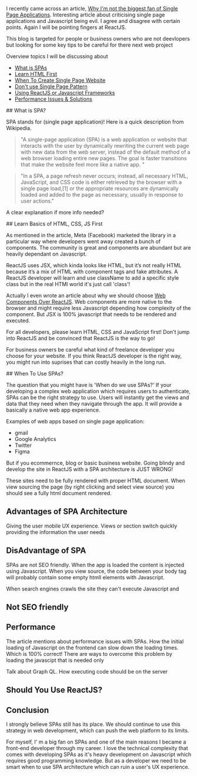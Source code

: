 
I recently came across an article, [Why I'm not the biggest fan of Single Page Applications](https://www.matuzo.at/blog/2023/single-page-applications-criticism/). 
Interesting article about criticising single page applications and Javascript being evil. I agree and disagree with
certain points. Again I will be pointing fingers at ReactJS.

This blog is targeted for people or business owners who are not deevlopers but looking for some key tips to be careful for there next web project

Overview topics I will be discussing about

- [What is SPAs](#what-spa)
- [Learn HTML First](#learn-html)
- [When To Create Single Page Website](#when)
- [Don't use Single Page Pattern](#user-content-low-row)
- [Using ReactJS or Javascript Frameworks](#user-content-low-row)
- [Performance Issues & Solutions](#user-content-low-row)

<div id="what-spa">
    ## What is SPA?
</div>

SPA stands for (single page application)! Here is a quick description from Wikipedia.

> "A single-page application (SPA) is a web application or website that interacts with the user by dynamically rewriting the current web page with new data from the web server, instead of the default method of a web browser loading entire new pages. The goal is faster transitions that make the website feel more like a native app. "

> "In a SPA, a page refresh never occurs; instead, all necessary HTML, JavaScript, and CSS code is either retrieved by the browser with a single page load,[1] or the appropriate resources are dynamically loaded and added to the page as necessary, usually in response to user actions."

A clear explanation if more info needed?

<LiteYouTubeEmbed id="xfGciVdbktI" title="What Is A Single Page Application?" />

<div id="learn-html">
    ## Learn Basics of HTML, CSS, JS First
</div>

As mentioned in the article, Meta (Facebook) marketed the library in a particular way where developers went away created a bunch of
components. The community is great and components are abundant but are heavily dependant on Javascript.

ReactJS uses JSX, which kinda looks like HTML, but it’s not really HTML because it’s a mix of HTML with component tags and fake attributes. A ReactJS
developer will learn and use className to add a specific style class but in the real HTMl world it's just call 'class'!

Actually I even wrote an article about why we should choose [Web Components Over ReactJS](https://jgsolutions.ca/posts/reactjs-vs-web-components/). Web
components are more native to the browser and might require less Javascript depending how complexity of the component. But JSX is 100% javascript that needs
to be rendered and executed.

For all developers, please learn HTML, CSS and JavaScript first! Don't jump into ReactJS and be convinced that ReactJS is the way to go! 

For business owners be careful what kind of freelance developer you choose for your website. If you think ReactJS developer is the right way,
you might run into suprises that can costly heavily in the long run.

<div id="when">
    ## When To Use SPAs?
</div>

The question that you might have is 'When do we use SPAs?' If your developing a complex web application which requires users to authenticate, SPAs can be the right strategy to use. Users will instantly get the views
and data that they need when they navigate through the app. It will provide a basically a native web app experience. 

Examples of web apps based on single page application:

- gmail
- Google Analytics
- Twitter
- Figma


But if you ecommernce, blog or basic business website. Going blindy and develop the site in ReactJS with a SPA architecture is JUST WRONG!

These sites need to be fully rendered with proper
HTML document. When view sourcing the page (by right clicking and select view source) you should see a fully html document rendered.

## Advantages of SPA Architecture

Giving the user mobile UX experience. Views or section switch quickly providing the information the user needs

## DisAdvantage of SPA 

SPAs are not SEO friendly. When the app is loaded the content is injected using Javascript. When you view source, the code between your body
tag will probably contain some empty htmll elements with Javascript.

When search engines crawls the site they can't execute Javascript and 

## Not SEO friendly

## Performance
The article mentions about performance issues with SPAs. How the initial loading of Javascript on the frontend can slow down the loading
times. Which is 100% correct! There are ways to overcome this problem by loading the javascipt that is needed only

Talk about Graph QL. How executing code should be on the server

## Should You Use ReactJS?




## Conclusion
I strongly believe SPAs still has its place. We should continue to use this strategy in web development, which can push the
web platform to its limits.
 
For myself, I' m a big fan on SPAs and one of the main reasons I became a front-end developer through my career. 
I love the technical complexity that comes with developing SPAs as it's heavy development on Javascript which requires
good programming knowledge. But as a developer we need to be smart when to use SPA architecture which can ruin a user's UX experience.
